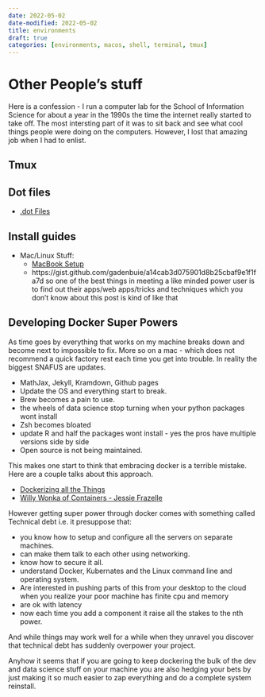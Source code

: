 ```yaml
---
date: 2022-05-02
date-modified: 2022-05-02
title: environments
draft: true
categories: [environments, macos, shell, terminal, tmux]
---
```


# Other People's stuff

Here is a confession - I run a computer lab for the School of Information Science for about a year in the 1990s the time the internet really started to take off. The most intersting part of it was to sit back and see what cool things people were doing on the computers. However, I lost that amazing job when I had to enlist.

## Tmux

## Dot files
    
- [.dot Files](https://dotfiles.github.io/)

## Install guides

- Mac/Linux Stuff:
    - [MacBook Setup](https://www.garrickadenbuie.com/blog/setting-up-a-new-macbook-pro/)
    - https://gist.github.com/gadenbuie/a14cab3d075901d8b25cbaf9e1f1fa7d
      so one of the best things in meeting a like minded power user is to find out their apps/web apps/tricks and techniques which you don't know about
      this post is kind of like that

## Developing Docker Super Powers 

As time goes by everything that works on my machine breaks down and become next to impossible to fix. More so on a mac - which does not recommend a quick factory rest each time you get into trouble. In reality the biggest SNAFUS are updates.

- MathJax, Jekyll, Kramdown, Github pages 
- Update the OS and everything start to break.
- Brew becomes a pain to use.
- the wheels of data science stop turning when your python packages wont install
- Zsh becomes bloated
- update R and half the packages wont install - yes the pros have multiple versions side by side 
- Open source is not being maintained.

This makes one start to think that embracing docker is a terrible mistake. Here are a couple talks about this approach.

- [Dockerizing all the Things](https://www.youtube.com/watch?v=PeE8hcQtFq4)
- [Willy Wonka of Containers - Jessie Frazelle](https://www.youtube.com/watch?v=GsLZz8cZCzc&ab_channel=ContainerCamp)

However getting super power through docker comes with something called Technical debt i.e. it presuppose that:

- you know how to setup and configure all the servers on separate machines.
- can make them talk to each other using networking.
- know how to secure it all.
- understand Docker, Kubernates and the Linux command line and operating system.
- Are interested in pushing parts of this from your desktop to the cloud when you realize your poor machine has finite cpu and memory
- are ok with latency
- now each time you add a component it raise all the stakes to the nth power.

And while things may work well for a while when they unravel you discover that technical debt has suddenly overpower your project.
    
Anyhow it seems that if you are going to keep dockering the bulk of the dev and data science stuff on your machine you are also hedging your bets by just making it so much easier to zap everything  and do a complete system reinstall.
